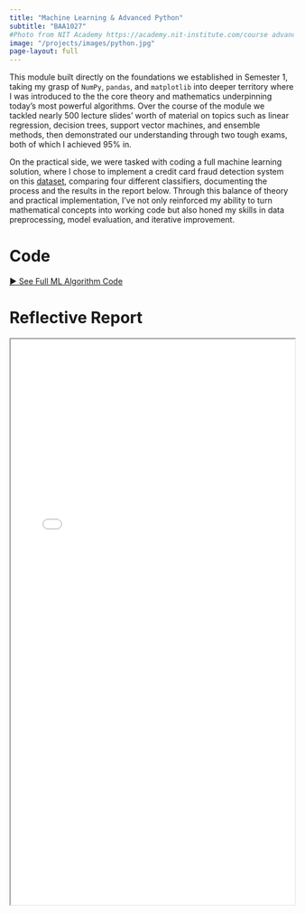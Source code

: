 ```yaml
---
title: "Machine Learning & Advanced Python"
subtitle: "BAA1027"
#Photo from NIT Academy https://academy.nit-institute.com/course advanced-python-programming/
image: "/projects/images/python.jpg"
page-layout: full
---
```

This module built directly on the foundations we established in Semester 1, taking my grasp of `NumPy`, `pandas`, and `matplotlib` into deeper territory where I was introduced to the the core theory and mathematics underpinning today's most powerful algorithms. Over the course of the module we tackled nearly 500 lecture slides' worth of material on topics such as linear regression, decision trees, support vector machines, and ensemble methods, then demonstrated our understanding through two tough exams, both of which I achieved 95% in. 

On the practical side, we were tasked with coding a full machine learning solution, where I chose to implement a credit card fraud detection system on this [dataset](https://www.kaggle.com/datasets/mlg-ulb/creditcardfraud), comparing four different classifiers, documenting the process and the results in the report below. Through this balance of theory and practical implementation, I've not only reinforced my ability to turn mathematical concepts into working code but also honed my skills in data preprocessing, model evaluation, and iterative improvement. 

# Code
[► See Full ML Algorithm Code](ml code/ml_code.qmd){.btn .btn-primary}

# Reflective Report
<iframe width="100%" height="1000" src=pdfs/adv_python.pdf> </iframe>